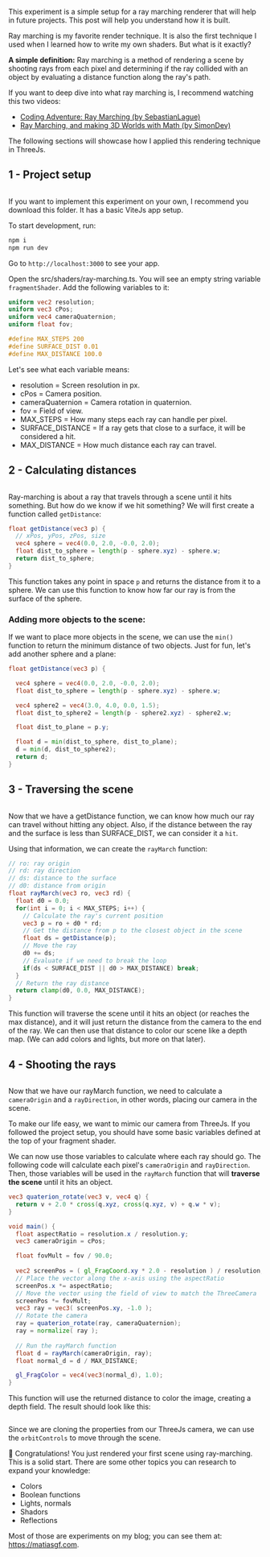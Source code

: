 
This experiment is a simple setup for a ray marching renderer that will help in future projects. This post will help you understand how it is built.

Ray marching is my favorite render technique. It is also the first technique I used when I learned how to write my own shaders. But what is it exactly?

**A simple definition:** Ray marching is a method of rendering a scene by shooting rays from each pixel and determining if the ray collided with an object by evaluating a distance function along the ray's path.

If you want to deep dive into what ray marching is, I recommend watching this two videos:

* <a href="https://www.youtube.com/watch?v=Cp5WWtMoeKg&t=1s&ab_channel=SebastianLague" target="_blank">Coding Adventure: Ray Marching (by SebastianLague)</a>
* <a href="https://www.youtube.com/watch?v=BNZtUB7yhX4&t=164s&ab_channel=SimonDev" target="_blank">Ray Marching, and making 3D Worlds with Math (by SimonDev)</a>

The following sections will showcase how I applied this rendering technique in ThreeJs.

## 1 - Project setup

<Image
  src={catPlant}
  alt=""
/>

If you want to implement this experiment on your own, I recommend you download this folder. It has a basic ViteJs app setup.

To start development, run:

```bash
npm i
npm run dev
```

Go to `http://localhost:3000` to see your app.

Open the src/shaders/ray-marching.ts. You will see an empty string variable `fragmentShader`. Add the following variables to it:

```glsl
uniform vec2 resolution;
uniform vec3 cPos;
uniform vec4 cameraQuaternion;
uniform float fov;

#define MAX_STEPS 200
#define SURFACE_DIST 0.01
#define MAX_DISTANCE 100.0
```

Let's see what each variable means:

* resolution = Screen resolution in px.
* cPos = Camera position.
* cameraQuaternion = Camera rotation in quaternion.
* fov = Field of view.
* MAX_STEPS = How many steps each ray can handle per pixel.
* SURFACE_DISTANCE = If a ray gets that close to a surface, it will be considered a hit.
* MAX_DISTANCE = How much distance each ray can travel.

## 2 - Calculating distances

<Image
  src={catDistances}
  alt=""
/>

Ray-marching is about a ray that travels through a scene until it hits something. But how do we know if we hit something? We will first create a function called `getDistance`:

```glsl
float getDistance(vec3 p) {
  // xPos, yPos, zPos, size
  vec4 sphere = vec4(0.0, 2.0, -0.0, 2.0);
  float dist_to_sphere = length(p - sphere.xyz) - sphere.w;
  return dist_to_sphere;
}
```
This function takes any point in space `p` and returns the distance from it to a sphere. We can use this function to know how far our ray is from the surface of the sphere.

### Adding more objects to the scene: 

If we want to place more objects in the scene, we can use the `min()` function to return the minimum distance of two objects. Just for fun, let's add another sphere and a plane:

```glsl
float getDistance(vec3 p) {

  vec4 sphere = vec4(0.0, 2.0, -0.0, 2.0);
  float dist_to_sphere = length(p - sphere.xyz) - sphere.w;

  vec4 sphere2 = vec4(3.0, 4.0, 0.0, 1.5);
  float dist_to_sphere2 = length(p - sphere2.xyz) - sphere2.w;

  float dist_to_plane = p.y;

  float d = min(dist_to_sphere, dist_to_plane);
  d = min(d, dist_to_sphere2);
  return d;
}
```

## 3 - Traversing the scene

<Image
  src={catJumping}
  alt=""
/>

Now that we have a getDistance function, we can know how much our ray can travel without hitting any object. Also, if the distance between the ray and the surface is less than SURFACE_DIST, we can consider it a `hit`.

Using that information, we can create the `rayMarch` function:

```glsl
// ro: ray origin
// rd: ray direction
// ds: distance to the surface
// d0: distance from origin
float rayMarch(vec3 ro, vec3 rd) {
  float d0 = 0.0;
  for(int i = 0; i < MAX_STEPS; i++) {
    // Calculate the ray's current position
    vec3 p = ro + d0 * rd;
    // Get the distance from p to the closest object in the scene
    float ds = getDistance(p);
    // Move the ray
    d0 += ds;
    // Evaluate if we need to break the loop
    if(ds < SURFACE_DIST || d0 > MAX_DISTANCE) break;
  }
  // Return the ray distance
  return clamp(d0, 0.0, MAX_DISTANCE);
}
```

This function will traverse the scene until it hits an object (or reaches the max distance), and it will just return the distance from the camera to the end of the ray. We can then use that distance to color our scene like a depth map. (We can add colors and lights, but more on that later).

## 4 - Shooting the rays

<Image
  src={catEyes}
  alt=""
/>

Now that we have our rayMarch function, we need to calculate a `cameraOrigin` and a `rayDirection`, in other words, placing our camera in the scene.

To make our life easy, we want to mimic our camera from ThreeJs. If you followed the project setup, you should have some basic variables defined at the top of your fragment shader.

We can now use those variables to calculate where each ray should go. The following code will calculate each pixel's `cameraOrigin` and `rayDirection`. Then, those variables will be used in the `rayMarch` function that will **traverse the scene** until it hits an object.

```glsl
vec3 quaterion_rotate(vec3 v, vec4 q) {
  return v + 2.0 * cross(q.xyz, cross(q.xyz, v) + q.w * v);
}

void main() {
  float aspectRatio = resolution.x / resolution.y;
  vec3 cameraOrigin = cPos;

  float fovMult = fov / 90.0;
  
  vec2 screenPos = ( gl_FragCoord.xy * 2.0 - resolution ) / resolution;
  // Place the vector along the x-axis using the aspectRatio
  screenPos.x *= aspectRatio;
  // Move the vector using the field of view to match the ThreeCamera
  screenPos *= fovMult;
  vec3 ray = vec3( screenPos.xy, -1.0 );
  // Rotate the camera
  ray = quaterion_rotate(ray, cameraQuaternion);
  ray = normalize( ray );
  
  // Run the rayMarch function
  float d = rayMarch(cameraOrigin, ray);
  float normal_d = d / MAX_DISTANCE;

  gl_FragColor = vec4(vec3(normal_d), 1.0);
}
```

This function will use the returned distance to color the image, creating a depth field. The result should look like this:

<Image
  src={endResult}
  alt=""
/>

Since we are cloning the properties from our ThreeJs camera, we can use the `orbitControls` to move through the scene.

🥳 Congratulations! You just rendered your first scene using ray-marching. This is a solid start. There are some other topics you can research to expand your knowledge:

* Colors
* Boolean functions
* Lights, normals
* Shadors
* Reflections

Most of those are experiments on my blog; you can see them at: https://matiasgf.com.

